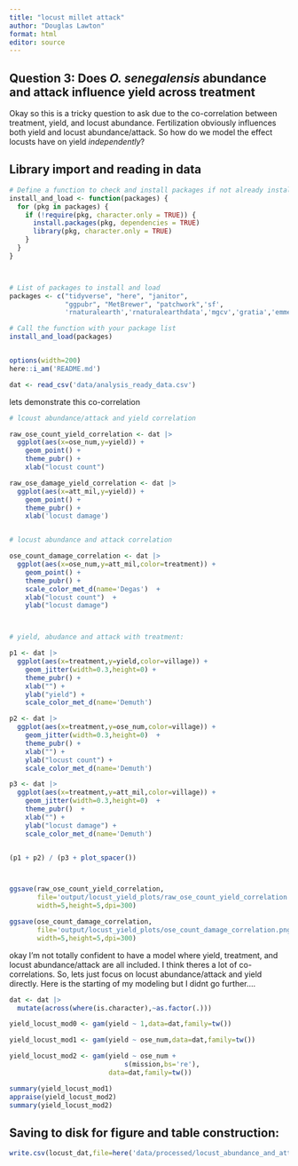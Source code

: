 ```yaml
---
title: "locust millet attack"
author: "Douglas Lawton"
format: html
editor: source
---
```


## Question 3: Does *O. senegalensis* abundance and attack influence yield across treatment

Okay so this is a tricky question to ask due to the co-correlation between treatment, yield, and locust abundance. Fertilization obviously influences both yield and locust abundance/attack. So how do we model the effect locusts have on yield *independently*?


## Library import and reading in data

```r


# Define a function to check and install packages if not already installed
install_and_load <- function(packages) {
  for (pkg in packages) {
    if (!require(pkg, character.only = TRUE)) {
      install.packages(pkg, dependencies = TRUE)
      library(pkg, character.only = TRUE)
    }
  }
}



# List of packages to install and load
packages <- c("tidyverse", "here", "janitor",  
              "ggpubr", "MetBrewer", "patchwork",'sf',
              'rnaturalearth','rnaturalearthdata','mgcv','gratia','emmeans')

# Call the function with your package list
install_and_load(packages)


options(width=200)
here::i_am('README.md')

```


```r
dat <- read_csv('data/analysis_ready_data.csv')

```

lets demonstrate this co-correlation

```r

# lcoust abundance/attack and yield correlation

raw_ose_count_yield_correlation <- dat |>
  ggplot(aes(x=ose_num,y=yield)) +
    geom_point() +
    theme_pubr() +
    xlab("locust count")

raw_ose_damage_yield_correlation <- dat |>
  ggplot(aes(x=att_mil,y=yield)) +
    geom_point() +
    theme_pubr() +
    xlab('locust damage')


# locust abundance and attack correlation

ose_count_damage_correlation <- dat |>
  ggplot(aes(x=ose_num,y=att_mil,color=treatment)) +
    geom_point() +
    theme_pubr() +
    scale_color_met_d(name='Degas')  +
    xlab("locust count")  +
    ylab("locust damage")



# yield, abudance and attack with treatment:

p1 <- dat |>
  ggplot(aes(x=treatment,y=yield,color=village)) +
    geom_jitter(width=0.3,height=0) +
    theme_pubr() +
    xlab("") +
    ylab("yield") +
    scale_color_met_d(name='Demuth')

p2 <- dat |>
  ggplot(aes(x=treatment,y=ose_num,color=village)) +
    geom_jitter(width=0.3,height=0)  +
    theme_pubr() +
    xlab("") +
    ylab("locust count") +
    scale_color_met_d(name='Demuth')

p3 <- dat |>
  ggplot(aes(x=treatment,y=att_mil,color=village)) +
    geom_jitter(width=0.3,height=0)  +
    theme_pubr()  +
    xlab("") +
    ylab("locust damage") +
    scale_color_met_d(name='Demuth')


(p1 + p2) / (p3 + plot_spacer())



ggsave(raw_ose_count_yield_correlation,
       file='output/locust_yield_plots/raw_ose_count_yield_correlation.png',
       width=5,height=5,dpi=300)

ggsave(ose_count_damage_correlation,
       file='output/locust_yield_plots/ose_count_damage_correlation.png',
       width=5,height=5,dpi=300)


```

okay I'm not totally confident to have a model where yield, treatment, and locust abundance/attack are all included. I think theres a lot of co-correlations. So, lets just focus on locust abundance/attack and yield directly. Here is the starting of my modeling but I didnt go further....

```r

dat <- dat |>
  mutate(across(where(is.character),~as.factor(.)))

yield_locust_mod0 <- gam(yield ~ 1,data=dat,family=tw())

yield_locust_mod1 <- gam(yield ~ ose_num,data=dat,family=tw())

yield_locust_mod2 <- gam(yield ~ ose_num +
                             s(mission,bs='re'),
                         data=dat,family=tw())

summary(yield_locust_mod1)
appraise(yield_locust_mod2)
summary(yield_locust_mod2)

```


## Saving to disk for figure and table construction:



```r

write.csv(locust_dat,file=here('data/processed/locust_abundance_and_att_mil_raw_and_model_data.csv'))



```